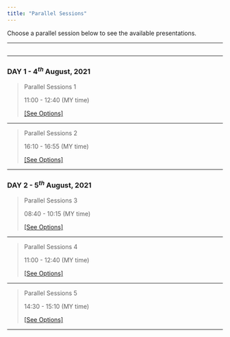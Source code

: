 ```yaml
---
title: "Parallel Sessions"
---
```


<link rel="stylesheet" href="styles.css" type="text/css">


Choose a parallel session below to see the available presentations.  

***  

## {.tabset}  

***  
### **DAY 1 - 4$^{th}$ August, 2021**  

> Parallel Sessions 1  
>  
> 11:00 - 12:40 (MY time)  
>  
>  
> [[See Options]](break1.html)  

***  

> Parallel Sessions 2  
>  
> 16:10 - 16:55 (MY time)  
>  
>  
> [[See Options]](break2.html)  

***  

### **DAY 2 - 5$^{th}$ August, 2021**  

> Parallel Sessions 3  
>  
> 08:40 - 10:15 (MY time)  
>  
>  
> [[See Options]](break3.html)  

***  

> Parallel Sessions 4  
>  
> 11:00 - 12:40 (MY time)  
>  
>  
> [[See Options]](break4.html)  

***  

> Parallel Sessions 5  
>  
> 14:30 - 15:10 (MY time)  
>  
>  
> [[See Options]](break5.html)  

***  

